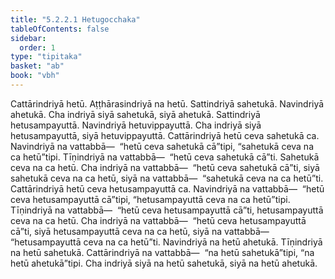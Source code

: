 ```yaml
---
title: "5.2.2.1 Hetugocchaka"
tableOfContents: false
sidebar:
  order: 1
type: "tipitaka"
basket: "ab"
book: "vbh"
---
```



<DynamicBreadcrumb />

<Division number="224" book="vbh">

<Paragraph number="910" book="vbh">
Cattārindriyā hetū. Aṭṭhārasindriyā na hetū. Sattindriyā sahetukā. Navindriyā ahetukā. Cha indriyā siyā sahetukā, siyā ahetukā. Sattindriyā hetusampayuttā. Navindriyā hetuvippayuttā. Cha indriyā siyā hetusampayuttā, siyā hetuvippayuttā. Cattārindriyā hetū ceva sahetukā ca. Navindriyā na vattabbā—  “hetū ceva sahetukā cā”tipi, “sahetukā ceva na ca hetū”tipi. Tīṇindriyā na vattabbā—  “hetū ceva sahetukā cā”ti. Sahetukā ceva na ca hetū. Cha indriyā na vattabbā—  “hetū ceva sahetukā cā”ti, siyā sahetukā ceva na ca hetū, siyā na vattabbā—  “sahetukā ceva na ca hetū”ti.
</Paragraph>

<Paragraph number="911" book="vbh">
Cattārindriyā hetū ceva hetusampayuttā ca. Navindriyā na vattabbā—  “hetū ceva hetusampayuttā cā”tipi, “hetusampayuttā ceva na ca hetū”tipi. Tīṇindriyā na vattabbā—  “hetū ceva hetusampayuttā cā”ti, hetusampayuttā ceva na ca hetū. Cha indriyā na vattabbā—  “hetū ceva hetusampayuttā cā”ti, siyā hetusampayuttā ceva na ca hetū, siyā na vattabbā—  “hetusampayuttā ceva na ca hetū”ti.
</Paragraph>

<Paragraph number="912" book="vbh">
Navindriyā na hetū ahetukā. Tīṇindriyā na hetū sahetukā. Cattārindriyā na vattabbā—  “na hetū sahetukā”tipi, “na hetū ahetukā”tipi. Cha indriyā siyā na hetū sahetukā, siyā na hetū ahetukā.
</Paragraph>
</Division>
